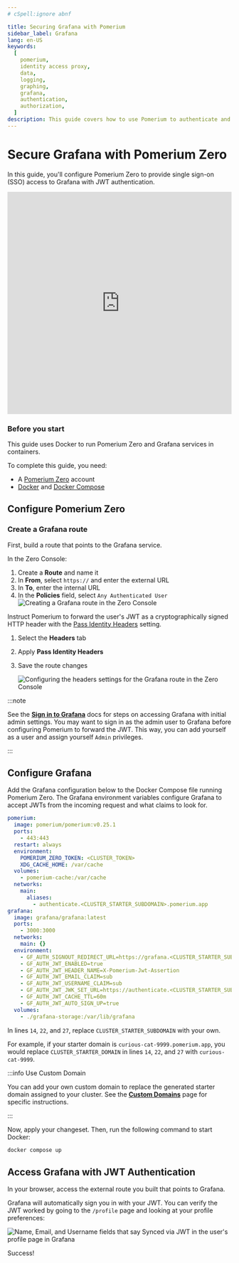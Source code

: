 ```yaml
---
# cSpell:ignore abnf

title: Securing Grafana with Pomerium
sidebar_label: Grafana
lang: en-US
keywords:
  [
    pomerium,
    identity access proxy,
    data,
    logging,
    graphing,
    grafana,
    authentication,
    authorization,
  ]
description: This guide covers how to use Pomerium to authenticate and authorize users of Grafana.
---
```



# Secure Grafana with Pomerium Zero

In this guide, you'll configure Pomerium Zero to provide single sign-on (SSO) access to Grafana with JWT authentication.

<iframe
  width="100%"
  height="500"
  src="https://fast.wistia.com/embed/iframe/alknnukhwy"
  frameborder="0"
  webkitallowfullscreen="true"
  mozallowfullscreen="true"
  allowfullscreen="true"></iframe>

### Before you start

This guide uses Docker to run Pomerium Zero and Grafana services in containers.

To complete this guide, you need:

- A [Pomerium Zero](https://console.pomerium.app/create-account) account
- [Docker](https://docs.docker.com/install/) and [Docker Compose](https://docs.docker.com/compose/install/)

## Configure Pomerium Zero

### Create a Grafana route

First, build a route that points to the Grafana service.

In the Zero Console:

1. Create a **Route** and name it
2. In **From**, select `https://` and enter the external URL
3. In **To**, enter the internal URL
4. In the **Policies** field, select `Any Authenticated User` ![Creating a Grafana route in the Zero Console](./img/grafana/grafana-create-route.gif)

Instruct Pomerium to forward the user's JWT as a cryptographically signed HTTP header with the [Pass Identity Headers](/docs/reference/routes/pass-identity-headers-per-route) setting.

1. Select the **Headers** tab
1. Apply **Pass Identity Headers**
1. Save the route changes

   ![Configuring the headers settings for the Grafana route in the Zero Console](./img/grafana/pass-identity-headers.png)

:::note

See the [**Sign in to Grafana**](https://grafana.com/docs/grafana/latest/setup-grafana/sign-in-to-grafana/) docs for steps on accessing Grafana with initial admin settings. You may want to sign in as the admin user to Grafana before configuring Pomerium to forward the JWT. This way, you can add yourself as a user and assign yourself `Admin` privileges.

:::

## Configure Grafana

Add the Grafana configuration below to the Docker Compose file running Pomerium Zero. The Grafana environment variables configure Grafana to accept JWTs from the incoming request and what claims to look for.

```yaml title="docker-compose.yaml" {14,22,27} showLineNumbers
pomerium:
  image: pomerium/pomerium:v0.25.1
  ports:
    - 443:443
  restart: always
  environment:
    POMERIUM_ZERO_TOKEN: <CLUSTER_TOKEN>
    XDG_CACHE_HOME: /var/cache
  volumes:
    - pomerium-cache:/var/cache
  networks:
    main:
      aliases:
        - authenticate.<CLUSTER_STARTER_SUBDOMAIN>.pomerium.app
grafana:
  image: grafana/grafana:latest
  ports:
    - 3000:3000
  networks:
    main: {}
  environment:
    - GF_AUTH_SIGNOUT_REDIRECT_URL=https://grafana.<CLUSTER_STARTER_SUBDOMAIN>.pomerium.app/.pomerium/sign_out
    - GF_AUTH_JWT_ENABLED=true
    - GF_AUTH_JWT_HEADER_NAME=X-Pomerium-Jwt-Assertion
    - GF_AUTH_JWT_EMAIL_CLAIM=sub
    - GF_AUTH_JWT_USERNAME_CLAIM=sub
    - GF_AUTH_JWT_JWK_SET_URL=https://authenticate.<CLUSTER_STARTER_SUBDOMAIN>.pomerium.app/.well-known/pomerium/jwks.json
    - GF_AUTH_JWT_CACHE_TTL=60m
    - GF_AUTH_JWT_AUTO_SIGN_UP=true
  volumes:
    - ./grafana-storage:/var/lib/grafana
```

In lines `14`, `22`, and `27`, replace `CLUSTER_STARTER_SUBDOMAIN` with your own.

For example, if your starter domain is `curious-cat-9999.pomerium.app`, you would replace `CLUSTER_STARTER_DOMAIN` in lines `14`, `22`, and `27` with `curious-cat-9999`.

:::info Use Custom Domain

You can add your own custom domain to replace the generated starter domain assigned to your cluster. See the [**Custom Domains**](/docs/capabilities/custom-domains) page for specific instructions.

:::

Now, apply your changeset. Then, run the following command to start Docker:

```bash
docker compose up
```

## Access Grafana with JWT Authentication

In your browser, access the external route you built that points to Grafana.

Grafana will automatically sign you in with your JWT. You can verify the JWT worked by going to the `/profile` page and looking at your profile preferences:

![Name, Email, and Username fields that say Synced via JWT in the user's profile page in Grafana](./img/grafana/pz-grafana-user-preferences.png)

Success!
